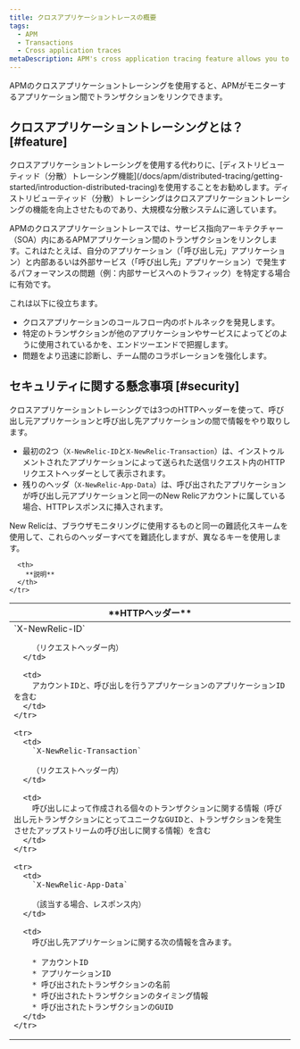 ```yaml
---
title: クロスアプリケーショントレースの概要
tags:
  - APM
  - Transactions
  - Cross application traces
metaDescription: APM's cross application tracing feature allows you to view details for applications that happen across multiple applications.
---
```


APMのクロスアプリケーショントレーシングを使用すると、APMがモニターするアプリケーション間でトランザクションをリンクできます。

## クロスアプリケーショントレーシングとは？ [#feature]

<Callout variant="important">
  クロスアプリケーショントレーシングを使用する代わりに、[ディストリビューティッド（分散）トレーシング機能](/docs/apm/distributed-tracing/getting-started/introduction-distributed-tracing)を使用することをお勧めします。ディストリビューティッド（分散）トレーシングはクロスアプリケーショントレーシングの機能を向上させたものであり、大規模な分散システムに適しています。
</Callout>

APMのクロスアプリケーショントレースでは、サービス指向アーキテクチャー（SOA）内にあるAPMアプリケーション間のトランザクションをリンクします。これはたとえば、自分のアプリケーション（「呼び出し元」アプリケーション）と内部あるいは外部サービス（「呼び出し先」アプリケーション）で発生するパフォーマンスの問題（例：内部サービスへのトラフィック）を特定する場合に有効です。

これは以下に役立ちます。

* クロスアプリケーションのコールフロー内のボトルネックを発見します。
* 特定のトランザクションが他のアプリケーションやサービスによってどのように使用されているかを、エンドツーエンドで把握します。
* 問題をより迅速に診断し、チーム間のコラボレーションを強化します。

## セキュリティに関する懸念事項 [#security]

クロスアプリケーショントレーシングでは3つのHTTPヘッダーを使って、呼び出し元アプリケーションと呼び出し先アプリケーションの間で情報をやり取りします。

* 最初の2つ（`X-NewRelic-ID`と`X-NewRelic-Transaction`）は、インストゥルメントされたアプリケーションによって送られた送信リクエスト内のHTTPリクエストヘッダーとして表示されます。
* 残りのヘッダ（`X-NewRelic-App-Data`）は、呼び出されたアプリケーションが呼び出し元アプリケーションと同一のNew Relicアカウントに属している場合、HTTPレスポンスに挿入されます。

New Relicは、ブラウザモニタリングに使用するものと同一の難読化スキームを使用して、これらのヘッダーすべてを難読化しますが、異なるキーを使用します。

<table>
  <thead>
    <tr>
      <th width={250}>
        **HTTPヘッダー**
      </th>

      <th>
        **説明**
      </th>
    </tr>
  </thead>

  <tbody>
    <tr>
      <td>
        `X-NewRelic-ID`

        （リクエストヘッダー内）
      </td>

      <td>
        アカウントIDと、呼び出しを行うアプリケーションのアプリケーションIDを含む
      </td>
    </tr>

    <tr>
      <td>
        `X-NewRelic-Transaction`

        （リクエストヘッダー内）
      </td>

      <td>
        呼び出しによって作成される個々のトランザクションに関する情報（呼び出し元トランザクションにとってユニークなGUIDと、トランザクションを発生させたアップストリームの呼び出しに関する情報）を含む
      </td>
    </tr>

    <tr>
      <td>
        `X-NewRelic-App-Data`

        （該当する場合、レスポンス内）
      </td>

      <td>
        呼び出し先アプリケーションに関する次の情報を含みます。

        * アカウントID
        * アプリケーションID
        * 呼び出されたトランザクションの名前
        * 呼び出されたトランザクションのタイミング情報
        * 呼び出されたトランザクションのGUID
      </td>
    </tr>
  </tbody>
</table>
